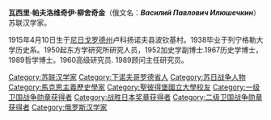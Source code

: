 {{multiple issues|
{{dead end|time=2016-02-02T04:48:51+00:00}}
{{expand|time=2016-02-02T04:48:51+00:00}}
{{prose|time=2016-02-02T04:48:51+00:00}}
{{unreferenced|time=2016-02-02T04:48:51+00:00}}
{{copyedit|time=2016-02-02T04:51:19+00:00}}
}}
'''瓦西里·帕夫洛维奇伊·柳舍奇金'''（俄文名：'''''Василий Павлович Илюшечкин'''''）苏联汉学家。

1915年4月10日生于[[下诺夫哥罗德州|尼日戈罗德州]]卢科扬诺夫县波钦基村。1938毕业于列宁格勒大学历史系。1950起东方学研究所研究人员，1952加史学副博士.1967历史学博士，1989哲学博士。1960高级研究员. 1989顾问主任研究员。

[[Category:苏联汉学家|Category:苏联汉学家]]
[[Category:下诺夫哥罗德省人|Category:下诺夫哥罗德省人]]
[[Category:苏日战争人物|Category:苏日战争人物]]
[[Category:馬克思主義歷史學家|Category:馬克思主義歷史學家]]
[[Category:聖彼得堡國立大學校友|Category:聖彼得堡國立大學校友]]
[[Category:一级卫国战争勋章获得者|Category:一级卫国战争勋章获得者]]
[[Category:战胜日本奖章获得者|Category:战胜日本奖章获得者]]
[[Category:二级卫国战争勋章获得者|Category:二级卫国战争勋章获得者]]
[[Category:俄罗斯汉学家|Category:俄罗斯汉学家]]